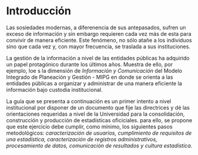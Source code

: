 # **Introducción** {#intro}

Las sosiedades modernas, a diferenencia de sus antepasados, sufren un exceso de información y sin embargo requieren cada vez más de esta para convivir de manera eficiente. Este fenómeno, no sólo atañe a los individuos sino que cada vez y, con mayor frecuencia, se traslada a sus instituciones.

La gestión de la información a nivel de las entidades públicas ha adquirido un papel protagónico durante los últimos años. Muestra de ello, por ejemplo, loe s la dimensión de *Información y Comunicación* del Modelo Integrado de Planeación y Gestión - MIPG en donde se orienta a las entidades públicas a organizar y administrar de una manera eficiente la información bajo custodia institucional.

La guía que se presenta a continuación es un primer intento a nivel institucional por disponer de un documento que fije las directrices y dé las orientaciones requeridas a nivel de la Universidad para la consolidación, construcción y producción de estadísticas oficiciales. para ello, se propone que este ejercicio debe cumplir, como mínimo, los siguientes pasos metodológicos: *caracterización de usuarios, cumplimiento de requisitos de una estadística, caracterización de registros administrativos, procesamiento de datos, comunicación de resultados y cultura estadística*.
